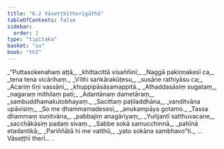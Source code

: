```yaml
---
title: "6.2 Vāseṭṭhītherīgāthā"
tableOfContents: false
sidebar:
  order: 2
type: "tipitaka"
basket: "su"
book: "th2"
---
```



<DynamicBreadcrumb />

<Division number="133" book="th2" bookNo="19" page="394">

<Paragraph number="189" type="verses" book="th2">
_“Puttasokenahaṃ aṭṭā,_  
_khittacittā visaññinī;_  
_Naggā pakiṇṇakesī ca,_  
_tena tena vicārihaṃ._  

</Paragraph>

</Division>
<Division number="134" book="th2" bookNo="19" page="394">

<Paragraph number="190" type="verses" book="th2">
_Vīthi saṅkārakūṭesu,_  
_susāne rathiyāsu ca;_  
_Acariṃ tīṇi vassāni,_  
_khuppipāsāsamappitā._  

</Paragraph>

</Division>
<Division number="135" book="th2" bookNo="19" page="394">

<Paragraph number="191" type="verses" book="th2">
_Athaddasāsiṃ sugataṃ,_  
_nagaraṃ mithilaṃ pati;_  
_Adantānaṃ dametāraṃ,_  
_sambuddhamakutobhayaṃ._  

</Paragraph>

</Division>
<Division number="136" book="th2" bookNo="19" page="394">

<Paragraph number="192" type="verses" book="th2">
_Sacittaṃ paṭiladdhāna,_  
_vanditvāna upāvisiṃ;_  
_So me dhammamadesesi,_  
_anukampāya gotamo._  

</Paragraph>

</Division>
<Division number="137" book="th2" bookNo="19" page="395">

<Paragraph number="193" type="verses" book="th2">
_Tassa dhammaṃ suṇitvāna,_  
_pabbajiṃ anagāriyaṃ;_  
_Yuñjantī satthuvacane,_  
_sacchākāsiṃ padaṃ sivaṃ._  

</Paragraph>

</Division>
<Division number="138" book="th2" bookNo="19" page="395">

<Paragraph number="194" type="verses" book="th2">
_Sabbe sokā samucchinnā,_  
_pahīnā etadantikā;_  
_Pariññātā hi me vatthū,_  
_yato sokāna sambhavo”ti._  


</Paragraph>
</Division>

<Paragraph number="195" type="center" book="th2">
…  Vāseṭṭhī therī… .
</Paragraph>